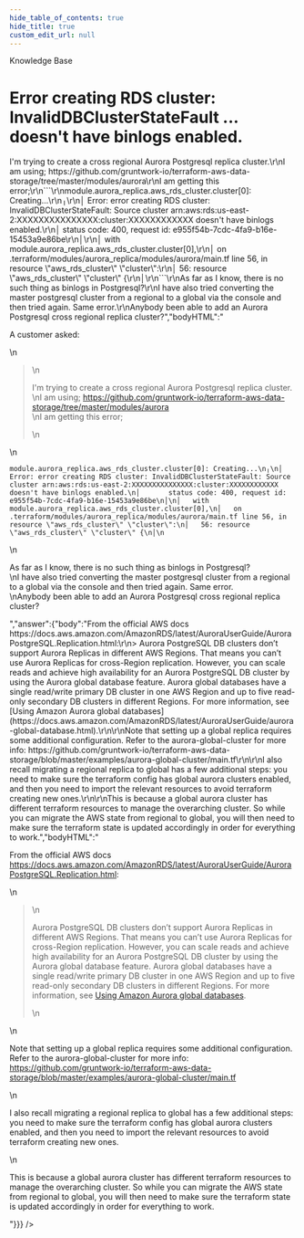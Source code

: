 ```yaml
---
hide_table_of_contents: true
hide_title: true
custom_edit_url: null
---
```



<CenterLayout>
<span className="title">Knowledge Base</span>
<h1>Error creating RDS cluster: InvalidDBClusterStateFault ... doesn&apos;t have binlogs enabled.</h1>
<GitHub discussion={{"id":"D_kwDOF8slf84AObta","number":124,"author":{"login":"zackproser"},"title":"Error creating RDS cluster: InvalidDBClusterStateFault ... doesn't have binlogs enabled.","body":"A customer asked: \r\n\r\n> I'm trying to create a cross regional Aurora Postgresql replica cluster.\r\nI am using; https://github.com/gruntwork-io/terraform-aws-data-storage/tree/master/modules/aurora\r\nI am getting this error;\r\n```\r\nmodule.aurora_replica.aws_rds_cluster.cluster[0]: Creating...\r\n╷\r\n│ Error: error creating RDS cluster: InvalidDBClusterStateFault: Source cluster arn:aws:rds:us-east-2:XXXXXXXXXXXXXXX:cluster:XXXXXXXXXXXX doesn't have binlogs enabled.\r\n│       status code: 400, request id: e955f54b-7cdc-4fa9-b16e-15453a9e86be\r\n│\r\n│   with module.aurora_replica.aws_rds_cluster.cluster[0],\r\n│   on .terraform/modules/aurora_replica/modules/aurora/main.tf line 56, in resource \"aws_rds_cluster\" \"cluster\":\r\n│   56: resource \"aws_rds_cluster\" \"cluster\" {\r\n│\r\n```\r\nAs far as I know, there is no such thing as binlogs in Postgresql?\r\nI have also tried converting the master postgresql cluster from a regional to a global via the console and then tried again. Same error.\r\nAnybody been able to add an Aurora Postgresql cross regional replica cluster?","bodyHTML":"<p dir=\"auto\">A customer asked:</p>\n<blockquote>\n<p dir=\"auto\">I'm trying to create a cross regional Aurora Postgresql replica cluster.<br>\nI am using; <a href=\"https://github.com/gruntwork-io/terraform-aws-data-storage/tree/master/modules/aurora\">https://github.com/gruntwork-io/terraform-aws-data-storage/tree/master/modules/aurora</a><br>\nI am getting this error;</p>\n</blockquote>\n<div class=\"snippet-clipboard-content notranslate position-relative overflow-auto\" data-snippet-clipboard-copy-content=\"module.aurora_replica.aws_rds_cluster.cluster[0]: Creating...\n╷\n│ Error: error creating RDS cluster: InvalidDBClusterStateFault: Source cluster arn:aws:rds:us-east-2:XXXXXXXXXXXXXXX:cluster:XXXXXXXXXXXX doesn't have binlogs enabled.\n│       status code: 400, request id: e955f54b-7cdc-4fa9-b16e-15453a9e86be\n│\n│   with module.aurora_replica.aws_rds_cluster.cluster[0],\n│   on .terraform/modules/aurora_replica/modules/aurora/main.tf line 56, in resource &quot;aws_rds_cluster&quot; &quot;cluster&quot;:\n│   56: resource &quot;aws_rds_cluster&quot; &quot;cluster&quot; {\n│\"><pre class=\"notranslate\"><code>module.aurora_replica.aws_rds_cluster.cluster[0]: Creating...\n╷\n│ Error: error creating RDS cluster: InvalidDBClusterStateFault: Source cluster arn:aws:rds:us-east-2:XXXXXXXXXXXXXXX:cluster:XXXXXXXXXXXX doesn't have binlogs enabled.\n│       status code: 400, request id: e955f54b-7cdc-4fa9-b16e-15453a9e86be\n│\n│   with module.aurora_replica.aws_rds_cluster.cluster[0],\n│   on .terraform/modules/aurora_replica/modules/aurora/main.tf line 56, in resource \"aws_rds_cluster\" \"cluster\":\n│   56: resource \"aws_rds_cluster\" \"cluster\" {\n│\n</code></pre></div>\n<p dir=\"auto\">As far as I know, there is no such thing as binlogs in Postgresql?<br>\nI have also tried converting the master postgresql cluster from a regional to a global via the console and then tried again. Same error.<br>\nAnybody been able to add an Aurora Postgresql cross regional replica cluster?</p>","answer":{"body":"From the official AWS docs https://docs.aws.amazon.com/AmazonRDS/latest/AuroraUserGuide/AuroraPostgreSQL.Replication.html:\r\n> Aurora PostgreSQL DB clusters don’t support Aurora Replicas in different AWS Regions. That means you can’t use Aurora Replicas for cross-Region replication. However, you can scale reads and achieve high availability for an Aurora PostgreSQL DB cluster by using the Aurora global database feature. Aurora global databases have a single read/write primary DB cluster in one AWS Region and up to five read-only secondary DB clusters in different Regions. For more information, see [Using Amazon Aurora global databases](https://docs.aws.amazon.com/AmazonRDS/latest/AuroraUserGuide/aurora-global-database.html).\r\n\r\nNote that setting up a global replica requires some additional configuration. Refer to the aurora-global-cluster for more info: https://github.com/gruntwork-io/terraform-aws-data-storage/blob/master/examples/aurora-global-cluster/main.tf\r\n\r\nI also recall migrating a regional replica to global has a few additional steps: you need to make sure the terraform config has global aurora clusters enabled, and then you need to import the relevant resources to avoid terraform creating new ones.\r\n\r\nThis is because a global aurora cluster has different terraform resources to manage the overarching cluster. So while you can migrate the AWS state from regional to global, you will then need to make sure the terraform state is updated accordingly in order for everything to work.","bodyHTML":"<p dir=\"auto\">From the official AWS docs <a href=\"https://docs.aws.amazon.com/AmazonRDS/latest/AuroraUserGuide/AuroraPostgreSQL.Replication.html\" rel=\"nofollow\">https://docs.aws.amazon.com/AmazonRDS/latest/AuroraUserGuide/AuroraPostgreSQL.Replication.html</a>:</p>\n<blockquote>\n<p dir=\"auto\">Aurora PostgreSQL DB clusters don’t support Aurora Replicas in different AWS Regions. That means you can’t use Aurora Replicas for cross-Region replication. However, you can scale reads and achieve high availability for an Aurora PostgreSQL DB cluster by using the Aurora global database feature. Aurora global databases have a single read/write primary DB cluster in one AWS Region and up to five read-only secondary DB clusters in different Regions. For more information, see <a href=\"https://docs.aws.amazon.com/AmazonRDS/latest/AuroraUserGuide/aurora-global-database.html\" rel=\"nofollow\">Using Amazon Aurora global databases</a>.</p>\n</blockquote>\n<p dir=\"auto\">Note that setting up a global replica requires some additional configuration. Refer to the aurora-global-cluster for more info: <a href=\"https://github.com/gruntwork-io/terraform-aws-data-storage/blob/master/examples/aurora-global-cluster/main.tf\">https://github.com/gruntwork-io/terraform-aws-data-storage/blob/master/examples/aurora-global-cluster/main.tf</a></p>\n<p dir=\"auto\">I also recall migrating a regional replica to global has a few additional steps: you need to make sure the terraform config has global aurora clusters enabled, and then you need to import the relevant resources to avoid terraform creating new ones.</p>\n<p dir=\"auto\">This is because a global aurora cluster has different terraform resources to manage the overarching cluster. So while you can migrate the AWS state from regional to global, you will then need to make sure the terraform state is updated accordingly in order for everything to work.</p>"}}} />

</CenterLayout>
  

<!-- ##DOCS-SOURCER-START
{
  "sourcePlugin": "github-discussions",
  "hash": "1c2857c94d4947e874deddcac845856f"
}
##DOCS-SOURCER-END -->
